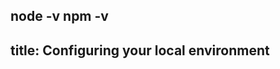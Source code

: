 node -v
npm -v
---
title: Configuring your local environment
---

<!-- edit the output of Index in `src/nav-base.yml` -->
<Index />
